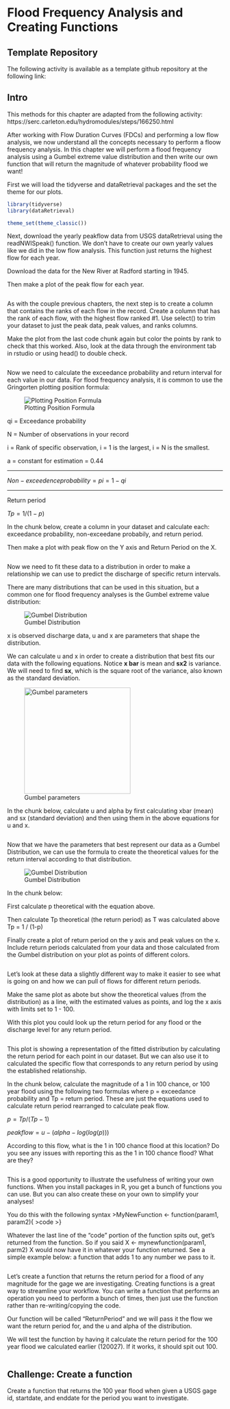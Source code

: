 # Flood Frequency Analysis and Creating Functions {#floods}

## Template Repository

The following activity is available as a template github repository at the following link:


## Intro
This methods for this chapter are adapted from the following activity:
https://serc.carleton.edu/hydromodules/steps/166250.html

After working with Flow Duration Curves (FDCs) and performing a low flow analysis, we now understand all the concepts necessary to perform a floow frequency analysis. In this chapter we will perform a flood frequency analysis using a Gumbel extreme value distribution and then write our own function that will return the magnitude of whatever probability flood we want!

First we will load the tidyverse and dataRetrieval packages and the set the theme for our plots.

```r
library(tidyverse)
library(dataRetrieval)

theme_set(theme_classic())
```
Next, download the yearly peakflow data from USGS dataRetrieval using the readNWISpeak() function. We don't have to create our own yearly values like we did in the low flow analysis. This function just returns the highest flow for each year.

Download the data for the New River at Radford starting in 1945.

Then make a plot of the peak flow for each year.

```r

```

As with the couple previous chapters, the next step is to create a column that contains the ranks of each flow in the record. Create a column that has the rank of each flow, with the highest flow ranked #1. Use select() to trim your dataset to just the peak data, peak values, and ranks columns.

Make the plot from the last code chunk again but color the points by rank to check that this worked. 
Also, look at the data through the environment tab in rstudio or using head() to double check.

```r

```
Now we need to calculate the exceedance probability and return interval for each value in our data. For flood frequency analysis, it is common to use the Gringorten plotting position formula: 

![Plotting Position Formula](images/plottingposition.png "Plotting Position Formula")

qi = Exceedance probability

N = Number of observations in your record

i = Rank of specific observation, i = 1 is the largest, i = N is the smallest.

a = constant for estimation = 0.44

------------------------------------------------------------------------

$Non-exceedence probability = pi = 1 - qi$

------------------------------------------------------------------------

Return period

$Tp = 1/(1-p)$

In the chunk below, create a column in your dataset and calculate each: exceedance probability, non-exceedane probabily, and return period.

Then make a plot with peak flow on the Y axis and Return Period on the X.
```r


```

Now we need to fit these data to a distribution in order to make a relationship we can use to predict the discharge of specific return intervals.

There are many distributions that can be used in this situation, but a common one for flood frequency analyses is the Gumbel extreme value distribution:

![Gumbel Distribution](images/gumbel.png "Gumbel Distribution")

x is observed discharge data, u and x are parameters that shape the distribution.

We can calculate u and x in order to create a distribution that best fits our data with the following equations. Notice **x bar** is mean and **sx2** is variance. We will need to find **sx**, which is the square root of the variance, also known as the standard deviation.

![Gumbel parameters](images/gumbelparams.png "Gumbel parameters"){width="248"}

In the chunk below, calculate u and alpha by first calculating xbar (mean) and sx (standard deviation) and then using them in the above equations for u and x.
```r

```

Now that we have the parameters that best represent our data as a Gumbel Distribution, we can use the formula to create the theoretical values for the return interval according to that distribution.

![Gumbel Distribution](images/gumbel.png "Gumbel Distribution") 

In the chunk below:

First calculate p theoretical with the equation above.

Then calculate Tp theoretical (the return period) as T was calculated above Tp = 1 / (1-p)

Finally create a plot of return period on the y axis and peak values on the x. Include return periods calculated from your data and those calculated from the Gumbel distribution on your plot as points of different colors.

```r

```

Let's look at these data a slightly different way to make it easier to see what is going on and how we can pull of flows for different return periods. 

Make the same plot as abote but show the theoretical values (from the distribution) as a line, with the estimated values as points, and log the x axis with limits set to 1 - 100.

With this plot you could look up the return period for any flood or the discharge level for any return period.

```r

```

This plot is showing a representation of the fitted distribution by calculating the return period for each point in our dataset. But we can also use it to calculated the specific flow that corresponds to any return period by using the established relationship.

In the chunk below, calculate the magnitude of a 1 in 100 chance, or 100 year flood using the following two formulas where p = exceedance probability and Tp = return period. These are just the equations used to calculate return period rearranged to calculate peak flow.

$p = Tp / (Tp - 1)$

$peakflow = u - (alpha - log(log(p)))$

According to this flow, what is the 1 in 100 chance flood at this location? Do you see any issues with reporting this as the 1 in 100 chance flood? What are they?

```r

```
This is a good opportunity to illustrate the usefulness of writing your own functions. When you install packages in R, you get a bunch of functions you can use. But you can also create these on your own to simplify your analyses!

You do this with the following syntax 
>MyNewFunction <- function(param1, param2){ 
>code 
>}

Whatever the last line of the "code" portion of the function spits out, get's returned from the function. So if you said X <- mynewfunction(param1, parm2) X would now have it in whatever your function returned. See a simple example below: a function that adds 1 to any number we pass to it.

```r

```


Let's create a function that returns the return period for a flood of any magnitude for the gage we are investigating. Creating functions is a great way to streamline your workflow. You can write a function that performs an operation you need to perform a bunch of times, then just use the function rather than re-writing/copying the code.

Our function will be called "ReturnPeriod" and we will pass it the flow we want the return period for, and the u and alpha of the distribution.

We will test the function by having it calculate the return period for the 100 year flood we calculated earlier (120027). If it works, it should spit out 100.
```r

```

## Challenge: Create a function

Create a function that returns the 100 year flood when given a USGS gage id, startdate, and enddate for the period you want to investigate.

```r

```
